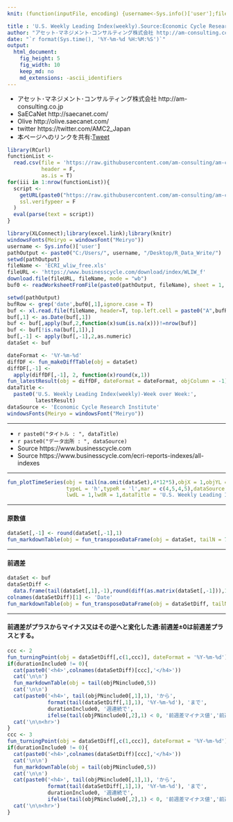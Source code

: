 ```yaml
---
knit: (function(inputFile, encoding) {username<-Sys.info()['user'];fileName<-'defaultPath.csv';pathToFile <-paste0('C:/Users/', username,'/Desktop/pathToCSV/');setwd(pathToFile);buf0<-read.csv(fileName,header = F,skip = 0,stringsAsFactor = F,check.names = F,fileEncoding = 'utf-8');timeStamp<-format(Sys.time(),'%Y%m%d%H%M%S');rmarkdown::render(inputFile, encoding = encoding, output_file = paste0('C:/Users/',username,buf0[2,1],'charts/','am-consulting.co.jp-USWeeklyLeadingIndex.html')) })

title : 'U.S. Weekly Leading Index(weekly).Source:Economic Cycle Research Institute'
author: "アセット･マネジメント･コンサルティング株式会社 http://am-consulting.co.jp"
date: "`r format(Sys.time(), '%Y-%m-%d %H:%M:%S')`"
output: 
  html_document:
    fig_height: 5
    fig_width: 10
    keep_md: no
    md_extensions: -ascii_identifiers
---
```

<link href="http://knowledgevault.saecanet.com/components/rmarkdown-html.css" rel="stylesheet">
<style>.main-container {max-width : 1000px;}</style>
<script src="http://knowledgevault.saecanet.com/components/JavascriptCode.js"></script>

- アセット･マネジメント･コンサルティング株式会社 http://am-consulting.co.jp
- SaECaNet http://saecanet.com/
- Olive http://olive.saecanet.com/
- twitter https://twitter.com/AMC2_Japan
- 本ページへのリンクを共有:<a href="https://twitter.com/share" class="twitter-share-button" data-via="AMC2_Japan" data-size="large">Tweet</a> <script>!function(d,s,id){var js,fjs=d.getElementsByTagName(s)[0],p=/^http:/.test(d.location)?'http':'https';if(!d.getElementById(id)){js=d.createElement(s);js.id=id;js.src=p+'://platform.twitter.com/widgets.js';fjs.parentNode.insertBefore(js,fjs);}}(document, 'script', 'twitter-wjs');</script>

```r
library(RCurl)
functionList <-
  read.csv(file = 'https://raw.githubusercontent.com/am-consulting/am-consulting.github.io/master/csv/functionList.csv',
           header = F,
           as.is = T)
for(iii in 1:nrow(functionList)){
  script <- 
    getURL(paste0("https://raw.githubusercontent.com/am-consulting/am-consulting.github.io/master/", functionList[iii,1]),
    ssl.verifypeer = F
  )
  eval(parse(text = script))
}
```

```r
library(XLConnect);library(excel.link);library(knitr)
windowsFonts(Meiryo = windowsFont("Meiryo"))
username <- Sys.info()['user']
pathOutput <- paste0("C:/Users/", username, "/Desktop/R_Data_Write/")
setwd(pathOutput)
fileName <- 'ECRI_wliw_free.xls'
fileURL <- 'https://www.businesscycle.com/download/index/WLIW_f'
download.file(fileURL, fileName, mode = "wb")
buf0 <- readWorksheetFromFile(paste0(pathOutput, fileName), sheet = 1, check.names = F, header = F)
```

```r
setwd(pathOutput)
bufRow <- grep('date',buf0[,1],ignore.case = T)
buf <- xl.read.file(fileName, header=T, top.left.cell = paste0("A",bufRow), xl.sheet = 1, excel.visible = F)
buf[,1] <- as.Date(buf[,1])
buf <- buf[,apply(buf,2,function(x)sum(is.na(x)))!=nrow(buf)]
buf <- buf[!is.na(buf[,1]),]
buf[,-1] <- apply(buf[,-1],2,as.numeric)
dataSet <- buf
```

```r
dateFormat <- '%Y-%m-%d'
diffDF <- fun_makeDiffTable(obj = dataSet)
diffDF[,-1] <- 
  apply(diffDF[,-1], 2, function(x)round(x,1))
fun_latestResult(obj = diffDF, dateFormat = dateFormat, objColumn = -1)
dataTitle <- 
  paste0('U.S. Weekly Leading Index(weekly)-Week over Week:', 
         latestResult)
dataSource <- 'Economic Cycle Research Institute'
windowsFonts(Meiryo = windowsFont("Meiryo"))
```

***

- `r paste0("タイトル : ", dataTitle)`
- `r paste0("データ出所 : ", dataSource)`
- Source https://www.businesscycle.com
- Source https://www.businesscycle.com/ecri-reports-indexes/all-indexes

***

```r
fun_plotTimeSeries(obj = tail(na.omit(dataSet),4*12*5),objX = 1,objYL = 3,objYR = 2,
                   typeL = 'h',typeR = 'l',mar = c(4,5,4,5),dataSource = dataSource,
                   lwdL = 1,lwdR = 1,dataTitle = 'U.S. Weekly Leading Index(weekly)')
```

***
#### 原数値

```r
dataSet[,-1] <- round(dataSet[,-1],1)
fun_markdownTable(obj = fun_transposeDataFrame(obj = dataSet, tailN = 7))
```

***
#### 前週差

```r
dataSet <- buf
dataSetDiff <- 
  data.frame(tail(dataSet[,1],-1),round(diff(as.matrix(dataSet[,-1])),1),check.names = F,stringsAsFactors = F)
colnames(dataSetDiff)[1] <- 'Date'
fun_markdownTable(obj = fun_transposeDataFrame(obj = dataSetDiff, tailN = 7))
```

***
#### 前週差がプラスからマイナス又はその逆へと変化した週:前週差±0は前週差プラスとする。

```r
ccc <- 2
fun_turningPoint(obj = dataSetDiff[,c(1,ccc)], dateFormat = '%Y-%m-%d')
if(durationInclude0 != 0){
  cat(paste0('<h4>',colnames(dataSetDiff)[ccc],'</h4>'))
  cat('\n\n')
  fun_markdownTable(obj = tail(objPNinclude0,5))
  cat('\n\n')
  cat(paste0('<h4>', tail(objPNinclude0[,1],1), 'から',
             format(tail(dataSetDiff[,1],1), '%Y-%m-%d'), 'まで',
             durationInclude0, '週連続で',
             ifelse(tail(objPNinclude0[,2],1) < 0, '前週差マイナス値','前週差プラス値'), '</h4>'))
  cat('\n\n<hr>')
}
ccc <- 3
fun_turningPoint(obj = dataSetDiff[,c(1,ccc)], dateFormat = '%Y-%m-%d')
if(durationInclude0 != 0){
  cat(paste0('<h4>',colnames(dataSetDiff)[ccc],'</h4>'))
  cat('\n\n')
  fun_markdownTable(obj = tail(objPNinclude0,5))
  cat('\n\n')
  cat(paste0('<h4>', tail(objPNinclude0[,1],1), 'から',
             format(tail(dataSetDiff[,1],1), '%Y-%m-%d'), 'まで',
             durationInclude0, '週連続で',
             ifelse(tail(objPNinclude0[,2],1) < 0, '前週差マイナス値','前週差プラス値'), '</h4>'))
  cat('\n\n<hr>')
}
```

<script>MakeNegative();</script>
<script>
  (function(i,s,o,g,r,a,m){i['GoogleAnalyticsObject']=r;i[r]=i[r]||function(){
  (i[r].q=i[r].q||[]).push(arguments)},i[r].l=1*new Date();a=s.createElement(o),
  m=s.getElementsByTagName(o)[0];a.async=1;a.src=g;m.parentNode.insertBefore(a,m)
  })(window,document,'script','https://www.google-analytics.com/analytics.js','ga');

  ga('create', 'UA-3077339-5', 'auto');
  ga('send', 'pageview');

</script>
